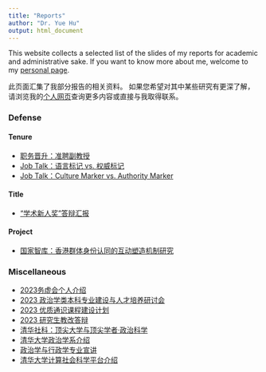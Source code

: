---
title: "Reports"
author: "Dr. Yue Hu"
output: html_document
---

This website collects a selected list of the slides of my reports for academic and administrative sake. 
If you want to know more about me, welcome to my [personal page](https://sammo3182.github.io).

此页面汇集了我部分报告的相关资料。
如果您希望对其中某些研究有更深了解，请浏览我的[个人网页](https://sammo3182.github.io)查询更多内容或直接与我取得联系。    

### Defense

#### Tenure

+ <a href="/slides_gh/slides/report/jobtalk/tenureTrackAP.html">职务晋升：准聘副教授</a>
+ <a href="/slides_gh/slides/report/jobtalk/authorityMarker_cn.html">Job Talk：语言标记 vs. 权威标记</a>
+ <a href="/slides_gh/slides/report/jobtalk/authorityMarker.html">Job Talk：Culture Marker vs. Authority Marker</a>

#### Title

+ <a href="/slides_gh/slides/report/newStar/newStar.html">“学术新人奖”答辩汇报</a>


#### Project

+ <a href="/slides_gh/slides/report/ThinkTank/hongkong.html">国家智库：香港群体身份认同的互动塑造机制研究</a>


### Miscellaneous

+ <a href="/slides_gh/slides/report/Wuxuhui/individual.pptx">2023务虚会个人介绍</a>
+ <a href="/slides_gh/slides/conference/2023-undergradEdu/undergradEdu.html">2023 政治学类本科专业建设与人才培养研讨会</a>
+ <a href="/slides_gh/slides/report/education_defense/ge5min.html">2023 优质通识课程建设计划</a>
+ <a href="/slides_gh/slides/report/education_defense/graduateReform_2023S.html">2023 研究生教改答辩</a>
+ <a href="/slides_gh/slides/report/wuxuhui/topScholars.html">清华社科：顶尖大学与顶尖学者·政治科学</a>
+ <a href="/slides_gh/slides/guestLecture/intro2tsinghuaPS.html">清华大学政治学系介绍</a>
+ <a href="/slides_gh/slides/guestLecture/intro2tsinghuaPS_college.html">政治学与行政学专业宣讲</a>
+ <a href="/slides_gh/slides/guestLecture/intro2CSS.html">清华大学计算社会科学平台介绍</a>